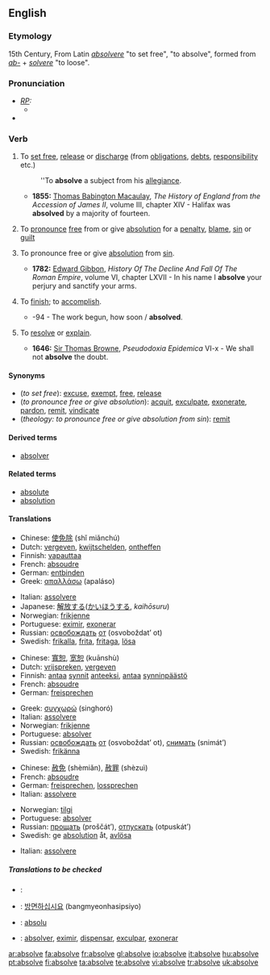 ==English==

===Etymology===
15th Century, From Latin ''[[absolvere]]'' "to set free", "to absolve", formed from ''[[ab-]]'' + ''[[solvere]]'' "to loose".

===Pronunciation===
* ''[[RP]]:''
** {{IPA|/əbˈzɒlv/}}
* {{audio|en-us-absolve.ogg|Audio (US)}}

===Verb===
{{en-verb|absolv|ing}}

# {{transitive}} To [[set free]], [[release]] or [[discharge]] (from [[obligation]]s, [[debt]]s, [[responsibility]] etc.)
#: ''To '''absolve''' a subject from his [[allegiance]].
#* '''1855:''' [[w:Thomas Babington Macaulay|Thomas Babington Macaulay]], ''The History of England from the Accession of James II'', volume III, chapter XIV - Halifax was '''absolved''' by a majority of fourteen.
# {{transitive}} To [[pronounce]] [[free]] from or give [[absolution]] for a [[penalty]], [[blame]], [[sin]] or [[guilt]]
# {{transitive}} {{theology}} To pronounce free or give [[absolution]] from [[sin]].
#* '''1782:''' [[w:Edward Gibbon|Edward Gibbon]], ''History Of The Decline And Fall Of The Roman Empire'', volume VI, chapter LXVII - In his name I '''absolve''' your perjury and sanctify your arms.
# {{transitive}} {{obsolete}} To [[finish]]; to [[accomplish]].
#* {{RQ:Milton Lost 1674, 7}}-94 - The work begun, how soon / '''absolved'''.
# {{obsolete}} To [[resolve]] or [[explain]].
#* '''1646:''' [[w:Thomas Browne|Sir Thomas Browne]], ''Pseudodoxia Epidemica'' VI-x - We shall not '''absolve''' the doubt.

====Synonyms====
* (''to set free''): [[excuse]], [[exempt]], [[free]], [[release]]
* (''to pronounce free or give absolution''): [[acquit]], [[exculpate]], [[exonerate]], [[pardon]], [[remit]], [[vindicate]]
* (''theology: to pronounce free or give absolution from sin''): [[remit]]

====Derived terms====
* [[absolver]]

====Related terms====
* [[absolute]]
* [[absolution]]

====Translations====
{{trans-top|to set free}}
* Chinese: [[使免除]] (shǐ miǎnchú)
* Dutch: [[vergeven]], [[kwijtschelden]], [[ontheffen]]
* Finnish: [[vapauttaa]]
* French: [[absoudre]]
* German: [[entbinden]]
* Greek: [[απαλλάσω]] (apaláso)
{{trans-mid}}
* Italian: [[assolvere]]
* Japanese: [[解放する]]([[かいほう]]する, ''kaihōsuru'')
* Norwegian: [[frikjenne]]
* Portuguese: [[eximir]], [[exonerar]]
* Russian: [[освобождать]] [[от]] (osvoboždat’ ot)
* Swedish: [[frikalla]], [[frita]], [[fritaga]], [[lösa]]
{{trans-bottom}}

{{trans-top|to pronounce free or give absolution}}
* Chinese: [[寬恕]], [[宽恕]] (kuānshù)
* Dutch: [[vrijspreken]], [[vergeven]]
* Finnish: [[antaa anteeksi|antaa]] [[synti|synnit]] [[antaa anteeksi|anteeksi]], [[antaa]] [[synninpäästö]]
* French: [[absoudre]]
* German: [[freisprechen]]
{{trans-mid}}
* Greek: [[συγχωρώ]] (singhoró)
* Italian: [[assolvere]]
* Norwegian: [[frikjenne]]
* Portuguese: [[absolver]]
* Russian: [[освобождать]] [[от]] (osvoboždat’ ot), [[снимать]] (snimát’)
* Swedish: [[frikänna]]
{{trans-bottom}}

{{trans-top|theology: to pronounce free or give absolution from sin}}
* Chinese: [[赦免]] (shèmiǎn), [[赦罪]] (shèzuì)
* French: [[absoudre]]
* German: [[freisprechen]], [[lossprechen]]
* Italian: [[assolvere]]
{{trans-mid}}
* Norwegian: [[tilgi]]
* Portuguese: [[absolver]]
* Russian: [[прощать]] (proščát’), [[отпускать]] (otpuskát’)
* Swedish: ge [[absolution]] åt, [[avlösa]]
{{trans-bottom}}

{{trans-top|to finish, to accomplish}}
* Italian: [[assolvere]]
{{trans-mid}}
{{trans-bottom}}

{{trans-top|obsolete: to resolve or explain}}
{{trans-mid}}
{{trans-bottom}}

=====Translations to be checked=====
{{checktrans}}
* {{ttbc|Arabic}}: {{Arab|[[أحلت|أحلّت]]}}
* {{ttbc|Korean}}: [[방면하십시요]] (bangmyeonhasipsiyo)
* {{ttbc|Novial}}: [[absolu]]
* {{ttbc|Spanish}}: [[absolver]], [[eximir]], [[dispensar]], [[exculpar]], [[exonerar]]

[[ar:absolve]]
[[fa:absolve]]
[[fr:absolve]]
[[gl:absolve]]
[[io:absolve]]
[[it:absolve]]
[[hu:absolve]]
[[pt:absolve]]
[[fi:absolve]]
[[ta:absolve]]
[[te:absolve]]
[[vi:absolve]]
[[tr:absolve]]
[[uk:absolve]]